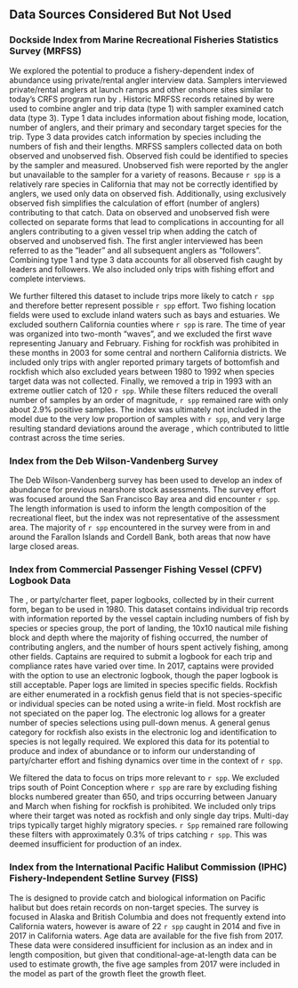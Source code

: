 ## Data Sources Considered But Not Used {#sec-data-not-used}

### Dockside Index from Marine Recreational Fisheries Statistics Survey (MRFSS)
We explored the potential to produce a fishery-dependent index of abundance using private/rental angler interview data. Samplers interviewed private/rental anglers at launch ramps and other onshore sites similar to today’s CRFS program run by \gls{cdfw}. Historic MRFSS records retained by \gls{cdfw} were used to combine angler and trip data (type 1) with sampler examined catch data (type 3). Type 1 data includes information about fishing mode, location, number of anglers, and their primary and secondary target species for the trip. Type 3 data provides catch information by species including the numbers of fish and their lengths. MRFSS samplers collected data on both observed and unobserved fish. Observed fish could be identified to species by the sampler and measured. Unobserved fish were reported by the angler but unavailable to the sampler for a variety of reasons. Because `r spp` is a relatively rare species in California that may not be correctly identified by anglers, we used only data on observed fish. Additionally, using exclusively observed fish simplifies the calculation of effort (number of anglers) contributing to that catch. Data on observed and unobserved fish were collected on separate forms that lead to complications in accounting for all anglers contributing to a given vessel trip when adding the catch of observed and unobserved fish. The first angler interviewed has been referred to as the “leader” and all subsequent anglers as “followers”. Combining type 1 and type 3 data accounts for all observed fish caught by leaders and followers. We also included only trips with fishing effort and complete interviews.

We further filtered this dataset to include trips more likely to catch `r spp` and therefore better represent possible `r spp` effort. Two fishing location fields were used to exclude inland waters such as bays and estuaries. We excluded southern California counties where `r spp` is rare. The time of year was organized into two-month “waves”, and we excluded the first wave representing January and February. Fishing for rockfish was prohibited in these months in 2003 for some central and northern California districts. We included only trips with angler reported primary targets of bottomfish and rockfish which also excluded years between 1980 to 1992 when species target data was not collected. Finally, we removed a trip in 1993 with an extreme outlier catch of 120 `r spp`. While these filters reduced the overall number of samples by an order of magnitude, `r spp` remained rare with only about 2.9% positive samples. The index was ultimately not included in the model due to the very low proportion of samples with `r spp`, and very large resulting standard deviations around the average \gls{cpue}, which contributed to little contrast across the time series. 

### Index from the Deb Wilson-Vandenberg Survey

The Deb Wilson-Vandenberg survey has been used to develop an index of abundance for previous nearshore stock assessments.  The survey effort was focused around the San Francisco Bay area and did encounter `r spp`.  The length information is used to inform the length composition of the recreational fleet, but the index was not representative of the assessment area.  The majority of `r spp` encountered in the survey were from in and around the Farallon Islands and Cordell Bank, both areas that now have large closed areas. 

### Index from Commercial Passenger Fishing Vessel (CPFV) Logbook Data
The \gls{cpfv}, or party/charter fleet, paper logbooks, collected by \gls{cdfw} in their current form, began to be used in 1980.  This dataset contains individual trip records with information reported by the vessel captain including numbers of fish by species or species group, the port of landing, the 10x10 nautical mile fishing block and depth where the majority of fishing occurred, the number of contributing anglers, and the number of hours spent actively fishing, among other fields.  Captains are required to submit a logbook for each trip and compliance rates have varied over time. In 2017, captains were provided with the option to use an electronic logbook, though the paper logbook is still acceptable. Paper logs are limited in species specific fields.  Rockfish are either enumerated in a rockfish genus field that is not species-specific or individual species can be noted using a write-in field. Most rockfish are not speciated on the paper log. The electronic log allows for a greater number of species selections using pull-down menus. A general genus category for rockfish also exists in the electronic log and identification to species is not legally required. We explored this data for its potential to produce and index of abundance or to inform our understanding of party/charter effort and fishing dynamics over time in the context of `r spp`.

We filtered the data to focus on trips more relevant to `r spp`. We excluded trips south of Point Conception where `r spp` are rare by excluding fishing blocks numbered greater than 650, and trips occurring between January and March when fishing for rockfish is prohibited.  We included only trips where their target was noted as rockfish and only single day trips.  Multi-day trips typically target highly migratory species. `r Spp` remained rare following these filters with approximately 0.3% of trips catching `r spp`. This was deemed insufficient for production of an index.  

### Index from the International Pacific Halibut Commission (IPHC) Fishery-Independent Setline Survey (FISS)
The \gls{iphc} \gls{fiss} is designed to provide catch and biological information on Pacific halibut but does retain records on non-target species. The survey is focused in Alaska and British Columbia and does not frequently extend into California waters, however \gls{cdfw} is aware of 22 `r spp` caught in 2014 and five in 2017 in California waters. Age data are available for the five fish from 2017. These data were considered insufficient for inclusion as an index and in length composition, but given that conditional-age-at-length data can be used to estimate growth, the five age samples from 2017 were included in the model as part of the growth fleet the growth fleet.


